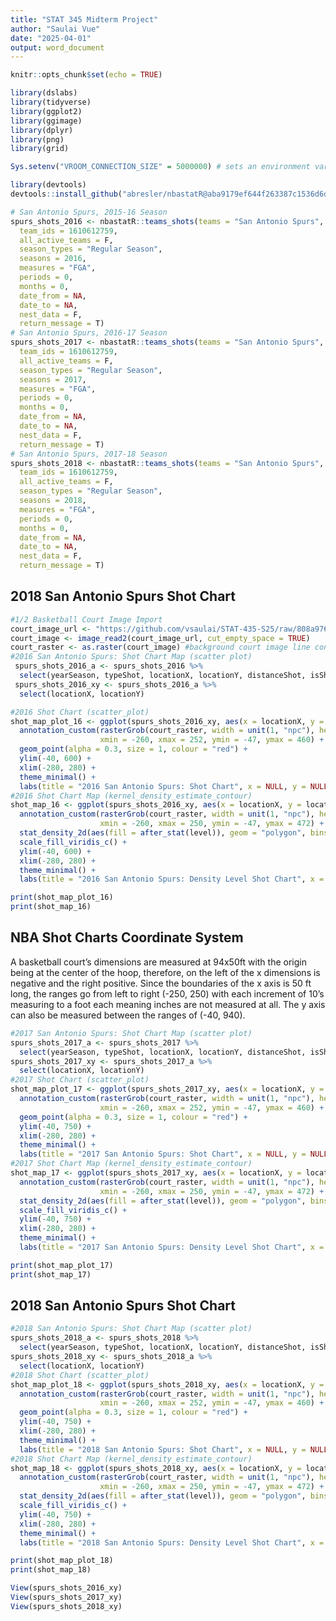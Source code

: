 ```yaml
---
title: "STAT 345 Midterm Project"
author: "Saulai Vue"
date: "2025-04-01"
output: word_document
---
```


```r
knitr::opts_chunk$set(echo = TRUE)
```

```r
library(dslabs)
library(tidyverse)
library(ggplot2)
library(ggimage)
library(dplyr)
library(png)
library(grid)
```

```r
Sys.setenv("VROOM_CONNECTION_SIZE" = 5000000) # sets an environment variable to increase buffer size to accommodate a long line
```

```r
library(devtools)
devtools::install_github("abresler/nbastatR@aba9179ef644f263387c1536d6ddd26104d79cf4")
```

```r
# San Antonio Spurs, 2015-16 Season
spurs_shots_2016 <- nbastatR::teams_shots(teams = "San Antonio Spurs", 
  team_ids = 1610612759, 
  all_active_teams = F, 
  season_types = "Regular Season", 
  seasons = 2016, 
  measures = "FGA", 
  periods = 0, 
  months = 0, 
  date_from = NA, 
  date_to = NA, 
  nest_data = F, 
  return_message = T)
# San Antonio Spurs, 2016-17 Season
spurs_shots_2017 <- nbastatR::teams_shots(teams = "San Antonio Spurs", 
  team_ids = 1610612759, 
  all_active_teams = F, 
  season_types = "Regular Season", 
  seasons = 2017, 
  measures = "FGA", 
  periods = 0, 
  months = 0, 
  date_from = NA, 
  date_to = NA, 
  nest_data = F, 
  return_message = T)
# San Antonio Spurs, 2017-18 Season
spurs_shots_2018 <- nbastatR::teams_shots(teams = "San Antonio Spurs", 
  team_ids = 1610612759, 
  all_active_teams = F, 
  season_types = "Regular Season", 
  seasons = 2018, 
  measures = "FGA", 
  periods = 0, 
  months = 0, 
  date_from = NA, 
  date_to = NA, 
  nest_data = F, 
  return_message = T)
```
## 2018 San Antonio Spurs Shot Chart

```r
#1/2 Basketball Court Image Import
court_image_url <- "https://github.com/vsaulai/STAT-435-S25/raw/808a97692d03d5a8c4ef6cfd3b73d9cacd6d430f/290fc566ed83486e6f50979f535fb25e.jpg"
court_image <- image_read2(court_image_url, cut_empty_space = TRUE)
court_raster <- as.raster(court_image) #background court image line conversion
#2016 San Antonio Spurs: Shot Chart Map (scatter plot)
 spurs_shots_2016_a <- spurs_shots_2016 %>%
  select(yearSeason, typeShot, locationX, locationY, distanceShot, isShotMade)
 spurs_shots_2016_xy <- spurs_shots_2016_a %>%
  select(locationX, locationY)

#2016 Shot Chart (scatter_plot)
shot_map_plot_16 <- ggplot(spurs_shots_2016_xy, aes(x = locationX, y = locationY)) +
  annotation_custom(rasterGrob(court_raster, width = unit(1, "npc"), height = unit(1, "npc")), #background image import scaled
                    xmin = -260, xmax = 252, ymin = -47, ymax = 460) +
  geom_point(alpha = 0.3, size = 1, colour = "red") +
  ylim(-40, 600) +
  xlim(-280, 280) +
  theme_minimal() +
  labs(title = "2016 San Antonio Spurs: Shot Chart", x = NULL, y = NULL)
#2016 Shot Chart Map (kernel_density_estimate_contour)
shot_map_16 <- ggplot(spurs_shots_2016_xy, aes(x = locationX, y = locationY)) +
  annotation_custom(rasterGrob(court_raster, width = unit(1, "npc"), height = unit(1, "npc")), #background image import scaled
                    xmin = -260, xmax = 250, ymin = -47, ymax = 472) +
  stat_density_2d(aes(fill = after_stat(level)), geom = "polygon", bins = 18, alpha = 0.8) +
  scale_fill_viridis_c() +
  ylim(-40, 600) +
  xlim(-280, 280) +
  theme_minimal() +
  labs(title = "2016 San Antonio Spurs: Density Level Shot Chart", x = NULL, y = NULL)

print(shot_map_plot_16)
print(shot_map_16)

```

## NBA Shot Charts Coordinate System
A basketball court's dimensions are measured at 94x50ft with the origin being at the center of the hoop, therefore, on the left of the x dimensions is negative and the right positive. Since the boundaries of the x axis is 50 ft long, the ranges go from left to right (-250, 250) with each increment of 10's measuring to a foot each meaning inches are not measured at all. The y axis can also be measured between the ranges of (-40, 940).

```r
#2017 San Antonio Spurs: Shot Chart Map (scatter plot)
spurs_shots_2017_a <- spurs_shots_2017 %>%
  select(yearSeason, typeShot, locationX, locationY, distanceShot, isShotMade)
spurs_shots_2017_xy <- spurs_shots_2017_a %>%
  select(locationX, locationY)
#2017 Shot Chart (scatter_plot)
shot_map_plot_17 <- ggplot(spurs_shots_2017_xy, aes(x = locationX, y = locationY)) +
  annotation_custom(rasterGrob(court_raster, width = unit(1, "npc"), height = unit(1, "npc")), #background image import scaled
                    xmin = -260, xmax = 252, ymin = -47, ymax = 460) +
  geom_point(alpha = 0.3, size = 1, colour = "red") +
  ylim(-40, 750) +
  xlim(-280, 280) +
  theme_minimal() +
  labs(title = "2017 San Antonio Spurs: Shot Chart", x = NULL, y = NULL)
#2017 Shot Chart Map (kernel_density_estimate_contour)
shot_map_17 <- ggplot(spurs_shots_2017_xy, aes(x = locationX, y = locationY)) +
  annotation_custom(rasterGrob(court_raster, width = unit(1, "npc"), height = unit(1, "npc")), #background image import scaled
                    xmin = -260, xmax = 250, ymin = -47, ymax = 472) +
  stat_density_2d(aes(fill = after_stat(level)), geom = "polygon", bins = 18, alpha = 0.8) +
  scale_fill_viridis_c() +
  ylim(-40, 750) +
  xlim(-280, 280) +
  theme_minimal() +
  labs(title = "2017 San Antonio Spurs: Density Level Shot Chart", x = NULL, y = NULL)

print(shot_map_plot_17)
print(shot_map_17)

```

## 2018 San Antonio Spurs Shot Chart

```r
#2018 San Antonio Spurs: Shot Chart Map (scatter plot)
spurs_shots_2018_a <- spurs_shots_2018 %>%
  select(yearSeason, typeShot, locationX, locationY, distanceShot, isShotMade)
spurs_shots_2018_xy <- spurs_shots_2018_a %>%
  select(locationX, locationY)
#2018 Shot Chart (scatter_plot)
shot_map_plot_18 <- ggplot(spurs_shots_2018_xy, aes(x = locationX, y = locationY)) +
  annotation_custom(rasterGrob(court_raster, width = unit(1, "npc"), height = unit(1, "npc")), #background image import scaled
                    xmin = -260, xmax = 252, ymin = -47, ymax = 460) +
  geom_point(alpha = 0.3, size = 1, colour = "red") +
  ylim(-40, 750) +
  xlim(-280, 280) +
  theme_minimal() +
  labs(title = "2018 San Antonio Spurs: Shot Chart", x = NULL, y = NULL)
#2018 Shot Chart Map (kernel_density_estimate_contour)
shot_map_18 <- ggplot(spurs_shots_2018_xy, aes(x = locationX, y = locationY)) +
  annotation_custom(rasterGrob(court_raster, width = unit(1, "npc"), height = unit(1, "npc")), #background image import scaled
                    xmin = -260, xmax = 250, ymin = -47, ymax = 472) +
  stat_density_2d(aes(fill = after_stat(level)), geom = "polygon", bins = 18, alpha = 0.8) +
  scale_fill_viridis_c() +
  ylim(-40, 750) +
  xlim(-280, 280) +
  theme_minimal() +
  labs(title = "2018 San Antonio Spurs: Density Level Shot Chart", x = NULL, y = NULL)

print(shot_map_plot_18)
print(shot_map_18)
```



```r
View(spurs_shots_2016_xy)
View(spurs_shots_2017_xy)
View(spurs_shots_2018_xy)
```

